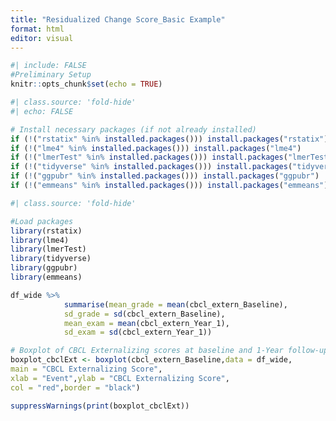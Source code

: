 ```yaml
---
title: "Residualized Change Score_Basic Example"
format: html
editor: visual
---
```


```r
#| include: FALSE
#Preliminary Setup
knitr::opts_chunk$set(echo = TRUE)
```

```r
#| class.source: 'fold-hide'
#| echo: FALSE

# Install necessary packages (if not already installed)
if (!("rstatix" %in% installed.packages())) install.packages("rstatix")
if (!("lme4" %in% installed.packages())) install.packages("lme4")
if (!("lmerTest" %in% installed.packages())) install.packages("lmerTest")
if (!("tidyverse" %in% installed.packages())) install.packages("tidyverse")
if (!("ggpubr" %in% installed.packages())) install.packages("ggpubr")
if (!("emmeans" %in% installed.packages())) install.packages("emmeans")
```

```r
#| class.source: 'fold-hide'

#Load packages
library(rstatix)
library(lme4)
library(lmerTest)
library(tidyverse)
library(ggpubr)
library(emmeans)
```

```r

df_wide %>%
            summarise(mean_grade = mean(cbcl_extern_Baseline),
            sd_grade = sd(cbcl_extern_Baseline),
            mean_exam = mean(cbcl_extern_Year_1),
            sd_exam = sd(cbcl_extern_Year_1))

# Boxplot of CBCL Externalizing scores at baseline and 1-Year follow-up 
boxplot_cbclExt <- boxplot(cbcl_extern_Baseline,data = df_wide,
main = "CBCL Externalizing Score",
xlab = "Event",ylab = "CBCL Externalizing Score",
col = "red",border = "black")

suppressWarnings(print(boxplot_cbclExt))

```

